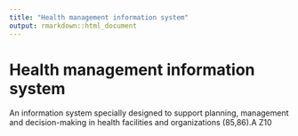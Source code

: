```yaml
---
title: "Health management information system"
output: rmarkdown::html_document
---
```


# Health management information system

An information system specially designed  to support  planning, management  and  decision-making in health facilities  and organizations (85,86).A Z10
